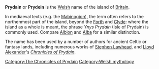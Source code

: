 '''Prydain''' or '''Prydein''' is the [[Welsh]] name of the island of [[Britain]].

In mediaeval texts (e.g. the [[Mabinogion]]), the term often refers to the northenmost part of the island, beyond the [[Forth]] and [[Clyde]]: where the island as a whole is meant, the phrase ''Ynys Prydain'' (Isle of Prydain) is commonly used. Compare [[Albion]] and [[Alba]] for a similar distinction.

The name has been used by a number of authors for ancient Celtic or fantasy lands, including numerous works of [[Stephen Lawhead]], and [[Lloyd Alexander]]'s ''[[Chronicles of Prydain]]''.  

[[Category:The Chronicles of Prydain]]
[[Category:Welsh mythology]]
{{UK-stub}}